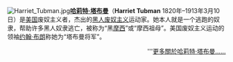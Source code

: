 [[File:Harriet_Tubman.jpg|left]]'''[[哈莉特·塔布曼|哈莉特·塔布曼]]'''（'''Harriet Tubman''' 1820年–1913年3月10日）是[[美国|美国]]废奴主义者，杰出的[[黑色人种|黑人]][[废奴主义|废奴主义]]运动家。她本人就是一个逃跑的奴隶，帮助许多黑人奴隶逃亡，被称为“黑[[摩西|摩西]]”或“摩西祖母”。美国废奴主义运动的领袖[[约翰·布朗|约翰·布朗]]称她为“塔布曼将军”。
<div style="text-align: right;">'''[[哈莉特·塔布曼|更多關於哈莉特·塔布曼……]]</div>